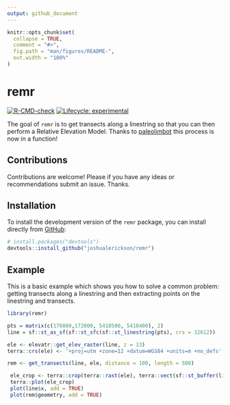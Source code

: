 ```yaml
---
output: github_document
---
```


<!-- README.md is generated from README.Rmd. Please edit that file -->

```r
knitr::opts_chunk$set(
  collapse = TRUE,
  comment = "#>",
  fig.path = "man/figures/README-",
  out.width = "100%"
)
```

# remr

<!-- badges: start -->
[![R-CMD-check](https://github.com/joshualerickson/remr/workflows/R-CMD-check/badge.svg)](https://github.com/joshualerickson/remr/actions)
[![Lifecycle: experimental](https://img.shields.io/badge/lifecycle-experimental-orange.svg)](https://lifecycle.r-lib.org/articles/stages.html#experimental)
<!-- badges: end -->

The goal of `remr` is to get transects along a linestring so that you can then perform a Relative Elevation Model. Thanks to [paleolimbot](https://gist.github.com/paleolimbot/d24df1a288f355f89b69eb664dc54882?permalink_comment_id=4052200#gistcomment-4052200) this process is now in a function!

## Contributions  

Contributions are welcome! Please if you have any ideas or recommendations submit an issue. Thanks. 

## Installation


To install the development version of the `remr` package, you can
install directly from [GitHub](https://github.com/):

``` r
# install.packages("devtools")
devtools::install_github("joshualerickson/remr")
```
## Example

This is a basic example which shows you how to solve a common problem: getting transects along a linestring and then extracting points on the linestring and transects.

```r

library(remr)

pts = matrix(c(170800,172000, 5410500, 5410400), 2)
line = sf::st_as_sf(sf::st_sfc(sf::st_linestring(pts), crs = 32612))

ele <- elevatr::get_elev_raster(line, z = 13)
terra::crs(ele) <- '+proj=utm +zone=12 +datum=WGS84 +units=m +no_defs'

rem <- get_transects(line, ele, distance = 100, length = 500)

 ele_crop <- terra::crop(terra::rast(ele), terra::vect(sf::st_buffer(line, 200)))
 terra::plot(ele_crop)
 plot(line$x, add = TRUE)
 plot(rem$geometry, add = TRUE)
```

